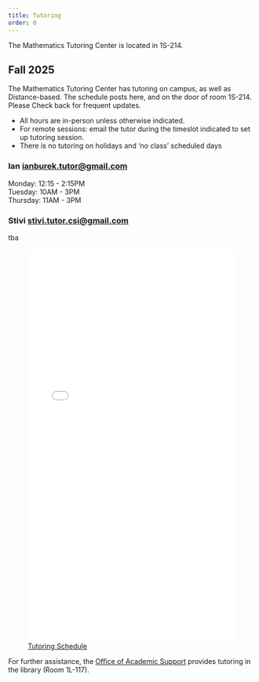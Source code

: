 ```yaml
---
title: Tutoring
order: 0
---
```


The Mathematics Tutoring Center is located in 1S-214.

## Fall 2025

The Mathematics Tutoring Center has tutoring on campus, as well as Distance-based. 
The schedule posts here, and on the door of room 1S-214. Please Check back for frequent updates.

* All hours are in-person unless otherwise indicated.
* For remote sessions: email the tutor during the timeslot indicated to set up tutoring session.
* There is no tutoring on holidays and 'no class' scheduled days

::: {.grid}
:::: {.g-col-6}

### Ian [ianburek.tutor@gmail.com](mailto:ianburek.tutor@gmail.com)

Monday: 12:15 - 2:15PM <br>
Tuesday: 10AM - 3PM <br>
Thursday: 11AM - 3PM
::::

:::: {.g-col-6}
### Stivi [stivi.tutor.csi@gmail.com](mailto:stivi.tutor.csi@gmail.com)

tba
<!-- Monday: 8:30-10AM and 2:15-3:15PM <br>
Tuesday: 8:30 - 11:30 (remote)    <br>
Monday: 8:30-10AM and 1:15-2:15PM -->
::::
:::

![[Tutoring Schedule](tutor-grid.pdf)](tutor-grid.pdf){width=100% height=800px}

For further assistance, the [Office of Academic Support](https://www.csi.cuny.edu/students/academic-assistance/tutoring/casa-tutoring-schedule-stem) provides tutoring in the library (Room 1L-117).
